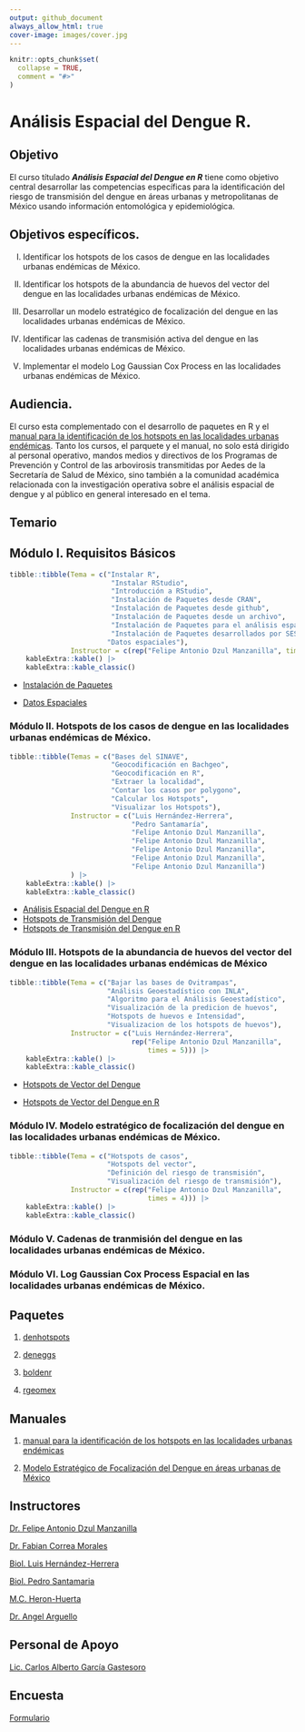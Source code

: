 ---
output: github_document
always_allow_html: true
cover-image: images/cover.jpg
---

<!-- README.md is generated from README.Rmd. Please edit that file -->

```{r, include = FALSE}
knitr::opts_chunk$set(
  collapse = TRUE,
  comment = "#>"
)
```

# Análisis Espacial del Dengue R. 

<!-- badges: start -->
<!-- badges: end -->


## Objetivo

El curso títulado ***Análisis Espacial del Dengue en R*** tiene como objetivo central desarrollar las competencias específicas para la identificación del riesgo de transmisión del dengue en áreas urbanas y metropolitanas de México usando información entomológica y epidemiológica. 


## Objetivos específicos.



   I) Identificar los hotspots de los casos de dengue en las localidades urbanas endémicas de México.

   II) Identificar los hotspots de la abundancia de huevos del vector del dengue en las localidades urbanas endémicas de México.

   III) Desarrollar un modelo estratégico de focalización del dengue en las localidades urbanas endémicas de México.

   IV) Identificar las cadenas de transmisión activa del dengue en las localidades urbanas endémicas de México.

   V) Implementar el modelo Log Gaussian Cox Process en las localidades urbanas endémicas de México.



## Audiencia. 

El curso esta complementado con el desarrollo de paquetes en R y el [manual para la identificación de los hotspots en las localidades urbanas endémicas](https://fdzul.github.io/manual_hotspots/). Tanto los cursos, el parquete y el manual, no solo está dirigido al personal operativo, mandos medios y directivos de los Programas de Prevención y Control de las arbovirosis transmitidas por Aedes de la Secretaría de Salud de México, sino también a la comunidad académica relacionada con la investigación operativa sobre el análisis espacial de dengue y al público en general interesado en el tema.



## Temario


## Módulo I. Requisitos Básicos

```{r temario_modulo_1, echo=FALSE}
tibble::tibble(Tema = c("Instalar R",
                         "Instalar RStudio",
                         "Introducción a RStudio",
                         "Instalación de Paquetes desde CRAN",
                         "Instalación de Paquetes desde github",
                         "Instalación de Paquetes desde un archivo",
                         "Instalación de Paquetes para el análisis espacial",
                         "Instalación de Paquetes desarrollados por SESVER-CENAPRECE-InDRE",
                        "Datos espaciales"),
               Instructor = c(rep("Felipe Antonio Dzul Manzanilla", times = 9))) |>
    kableExtra::kable() |>
    kableExtra::kable_classic()

```

-   [Instalación de Paquetes](https://animated-longma-729cee.netlify.app/talks/pkg_intallation/#1)

-   [Datos Espaciales](https://animated-longma-729cee.netlify.app/talks/spatial_data/#1)


### Módulo II. Hotspots de los casos de dengue en las localidades urbanas endémicas de México.

```{r temario_modulo_II, echo=FALSE}
tibble::tibble(Temas = c("Bases del SINAVE",
                         "Geocodificación en Bachgeo",
                         "Geocodificación en R",
                         "Extraer la localidad",
                         "Contar los casos por polygono",
                         "Calcular los Hotspots",
                         "Visualizar los Hotspots"),
               Instructor = c("Luis Hernández-Herrera",
                              "Pedro Santamaría",
                              "Felipe Antonio Dzul Manzanilla",
                              "Felipe Antonio Dzul Manzanilla",
                              "Felipe Antonio Dzul Manzanilla",
                              "Felipe Antonio Dzul Manzanilla",
                              "Felipe Antonio Dzul Manzanilla")
               ) |>
    kableExtra::kable() |>
    kableExtra::kable_classic()

```

-   [Análisis Espacial del Dengue en R]( https://animated-longma-729cee.netlify.app/talks/spatial_analysis_dengue/#1)
-   [Hotspots de Transmisión del Dengue](https://animated-longma-729cee.netlify.app/talks/hotspots_cases/#1)
-   [Hotspots de Transmisión del Dengue en R](https://animated-longma-729cee.netlify.app/talks/hotspots_cases_r/#1)

### Módulo III. Hotspots de la abundancia de huevos del vector del dengue en las localidades urbanas endémicas de México

```{r temario_modulo_3, echo=FALSE}
tibble::tibble(Tema = c("Bajar las bases de Ovitrampas",
                        "Análisis Geoestadístico con INLA",
                        "Algoritmo para el Análisis Geoestadístico",
                        "Visualización de la predicion de huevos",
                        "Hotspots de huevos e Intensidad",
                        "Visualizacion de los hotspots de huevos"),
               Instructor = c("Luis Hernández-Herrera",
                              rep("Felipe Antonio Dzul Manzanilla", 
                                  times = 5))) |>
    kableExtra::kable() |>
    kableExtra::kable_classic()

```

-   [Hotspots de Vector  del Dengue](https://animated-longma-729cee.netlify.app/talks/hotspots_eggs/#1)

-   [Hotspots de Vector  del Dengue en R](https://animated-longma-729cee.netlify.app/talks/hotspots_eggs_r/#1)


### Módulo IV. Modelo estratégico de focalización del dengue en las localidades urbanas endémicas de México.


```{r temario_modulo_4, echo=FALSE}
tibble::tibble(Tema = c("Hotspots de casos",
                        "Hotspots del vector",
                        "Definición del riesgo de transmisión",
                        "Visualización del riesgo de transmisión"),
               Instructor = c(rep("Felipe Antonio Dzul Manzanilla", 
                                  times = 4))) |>
    kableExtra::kable() |>
    kableExtra::kable_classic()

```


### Módulo V. Cadenas de tranmisión del dengue en las localidades urbanas endémicas de México.


### Módulo VI. Log Gaussian Cox Process Espacial en las localidades urbanas endémicas de México.


## Paquetes

   1) [denhotspots](https://fdzul.github.io/denhotspots/)
   
   2) [deneggs](https://fdzul.github.io/deneggs/)
   
   3) [boldenr](https://fdzul.github.io/boldenr/)
   
   4) [rgeomex](https://fdzul.github.io/rgeomex/)

## Manuales

1) [manual para la identificación de los hotspots en las localidades urbanas endémicas](https://fdzul.github.io/manual_hotspots/)

2) [Modelo Estratégico de Focalización del Dengue en áreas urbanas de México](https://fdzul.github.io/strategic_mod_den_targeting/)


## Instructores 

[Dr. Felipe Antonio Dzul Manzanilla](https://fdzul.github.io/web_site_fadm/)

[Dr. Fabian Correa Morales]()

[Biol. Luis Hernández-Herrera]()

[Biol. Pedro Santamaria]()

[M.C. Heron-Huerta]()

[Dr. Angel Arguello ]()

## Personal de Apoyo

[Lic. Carlos Alberto García Gastesoro]()


## Encuesta

[Formulario](https://forms.gle/BF3heUoEzrwn7XzB8)

